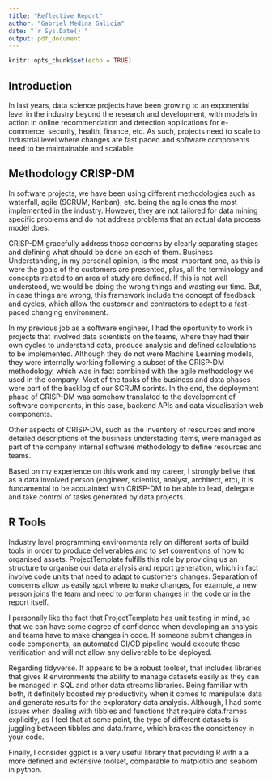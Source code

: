 ```yaml
---
title: "Reflective Report"
author: "Gabriel Medina Galicia"
date: "`r Sys.Date()`"
output: pdf_document
---
```


```r
knitr::opts_chunk$set(echo = TRUE)
```

## Introduction

In last years, data science projects have been growing to an exponential level in the industry beyond the research and development, with models in action in online recommendation and detection applications for e-commerce, security, health, finance, etc. As such, projects need to scale to industrial level where changes are fast paced and software components need to be maintainable and scalable.

## Methodology CRISP-DM

In software projects, we have been using different methodologies such as waterfall, agile (SCRUM, Kanban), etc. being the agile ones the most implemented in the industry. However, they are not tailored for data mining specific problems and do not address problems that an actual data process model does.

CRISP-DM gracefully address those concerns by clearly separating stages and defining what should be done on each of them. Business Understanding, in my personal opinion, is the most important one, as this is were the goals of the customers are presented, plus, all the terminology and concepts related to an area of study are defined. If this is not well understood, we would be doing the wrong things and wasting our time. But, in case things are wrong, this framework include the concept of feedback and cycles, which allow the customer and contractors to adapt to a fast-paced changing environment.

In my previous job as a software engineer, I had the oportunity to work in projects that involved data scientists on the teams, where they had their own cycles to understand data, produce analysis and defined calculations to be implemented. Although they do not were Machine Learning models, they were internally working following a subset of the CRISP-DM methodology, which was in fact combined with the agile methodology we used in the company. Most of the tasks of the business and data phases were part of the backlog of our SCRUM sprints. In the end, the deployment phase of CRISP-DM was somehow translated to the development of software components, in this case, backend APIs and data visualisation web components.

Other aspects of CRISP-DM, such as the inventory of resources and more detailed descriptions of the business understading items, were managed as part of the company internal software methodology to define resources and teams.

Based on my experience on this work and my career, I strongly belive that as a data involved person (engineer, scientist, analyst, architect, etc), it is fundamental to be acquainted with CRISP-DM to be able to lead, delegate and take control of tasks generated by data projects.

## R Tools

Industry level programming environments rely on different sorts of build tools in order to produce deliverables and to set conventions of how to organised assets. ProjectTemplate fulfills this role by providing us an structure to organise our data analysis and report generation, which in fact involve code units that need to adapt to customers changes. Separation of concerns allow us easily spot where to make changes, for example, a new person joins the team and need to perform changes in the code or in the report itself.

I personally like the fact that ProjectTemplate has unit testing in mind, so that we can have some degree of confidence when developing an analysis and teams have to make changes in code. If someone submit changes in code components, an automated CI/CD pipeline would execute these verification and will not allow any deliverable to be deployed.

Regarding tidyverse. It appears to be a robust toolset, that includes libraries that gives R environments the ability to manage datasets easily as they can be managed in SQL and other data streams libraries. Being familiar with both, it definitely boosted my productivity when it comes to manipulate data and generate results for the exploratory data analysis. 
Although, I had some issues when dealing with tibbles and functions that require data.frames explicitly, as I feel that at some point, the type of different datasets is juggling between tibbles and data.frame, which brakes the consistency in your code.

Finally, I consider ggplot is a very useful library that providing R with a a more defined and extensive toolset, comparable to matplotlib and seaborn in python.

